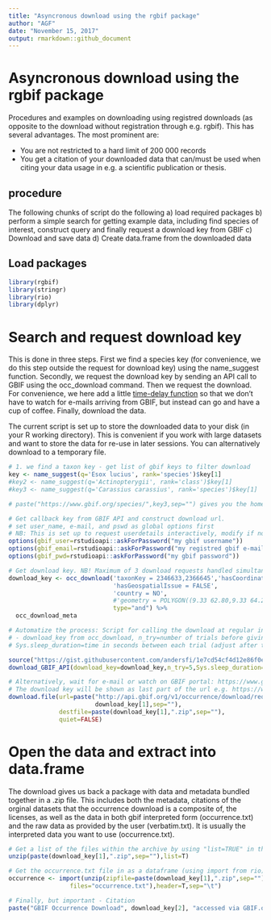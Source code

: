 ```yaml
---
title: "Asyncronous download using the rgbif package"
author: "AGF"
date: "November 15, 2017"
output: rmarkdown::github_document
---
```


# Asyncronous download using the rgbif package
Procedures and examples on downloading using registred downloads (as opposite to the download without registration through e.g. rgbif). This has several advantages. The most prominent are: 

* You are not restricted to a hard limit of 200 000 records
* You get a citation of your downloaded data that can/must be used when citing your data usage in e.g. a scientific publication or thesis. 

## procedure
The following chunks of script do the following
a) load required packages
b) perform a simple search for getting example data, including find species of interest, construct query and finally request a download key from GBIF
c) Download and save data
d) Create data.frame from the downloaded data


## Load packages

```r
library(rgbif)
library(stringr)
library(rio)
library(dplyr)

```


# Search and request download key
This is done in three steps. First we find a species key (for convenience, we do this step outside the request for download key) using the name_suggest function. Secondly, we request the download key by sending an API call to GBIF using the occ_download command. Then we request the download. For convenience, we here add a little [time-delay function](https://gist.githubusercontent.com/andersfi/1e7cd54cf4d12e86f0ecc66effd86129/raw/0d40d1971427aecd0c469c062c0693320392435b/download_from_GBIF_key) so that we don't have to watch for e-mails arriving from GBIF, but instead can go and have a cup of coffee. Finally, download the data. 

The current script is set up to store the downloaded data to your disk (in your R working directory). This is convenient if you work with large datasets and want to store the data for re-use in later sessions. You can alternatively download to a temporary file. 

```r

# 1. we find a taxon key - get list of gbif keys to filter download
key <- name_suggest(q='Esox lucius', rank='species')$key[1] 
#key2 <- name_suggest(q='Actinopterygii', rank='class')$key[1] 
#key3 <- name_suggest(q='Carassius carassius', rank='species')$key[1]

# paste("https://www.gbif.org/species/",key3,sep="") gives you the homepage of the species

# Get callback key from GBIF API and construct download url. 
# set user_name, e-mail, and pswd as global options first
# NB: This is set up to request userdetails interactively, modify if not running through rstudio
options(gbif_user=rstudioapi::askForPassword("my gbif username"))
options(gbif_email=rstudioapi::askForPassword("my registred gbif e-mail"))
options(gbif_pwd=rstudioapi::askForPassword("my gbif password"))

# Get download key. NB! Maximum of 3 download requests handled simultaneously
download_key <- occ_download('taxonKey = 2346633,2366645','hasCoordinate = TRUE',
                             'hasGeospatialIssue = FALSE',
                             'country = NO',
                             #'geometry = POLYGON((9.33 62.80,9.33 64.20,12.13 64.20,12.13 62.80,9.33 62.80))',
                             type="and") %>% 
  occ_download_meta

# Automatize the process: Script for calling the download at regular interval
# - download_key from occ_download, n_try=number of trials before giving up, 
# Sys.sleep_duration=time in seconds between each trial (adjust after the expected size of the download). This function will download the data as a .zip file to the working directory of R. 

source("https://gist.githubusercontent.com/andersfi/1e7cd54cf4d12e86f0ecc66effd86129/raw/0d40d1971427aecd0c469c062c0693320392435b/download_from_GBIF_key")
download_GBIF_API(download_key=download_key,n_try=5,Sys.sleep_duration=15)

# Alternatively, wait for e-mail or watch on GBIF portal: https://www.gbif.org/user/download
# The download key will be shown as last part of the url e.g. https://www.gbif.org/occurrence/download/0003580-171002173027117
download.file(url=paste("http://api.gbif.org/v1/occurrence/download/request/",
                        download_key[1],sep=""),
              destfile=paste(download_key[1],".zip",sep=""),
              quiet=FALSE)

```

# Open the data and extract into data.frame 
The download gives us back a package with data and metadata bundled together in a .zip file. This includes both the metadata, citations of the orginal datasets that the occurrence download is a composite of, the licenses, as well as the data in both gbif interpreted form (occurrence.txt) and the raw data as provided by the user (verbatim.txt). It is usually the interpreted data you want to use (occurrence.txt). 

```r
# Get a list of the files within the archive by using "list=TRUE" in the unzip function.
unzip(paste(download_key[1],".zip",sep=""),list=T)

# Get the occurrence.txt file in as a dataframe (using import from rio)
occurrence <- import(unzip(zipfile=paste(download_key[1],".zip",sep=""),
                 files="occurrence.txt"),header=T,sep="\t")

# Finally, but important - Citation 
paste("GBIF Occurrence Download", download_key[2], "accessed via GBIF.org on", Sys.Date())
```
